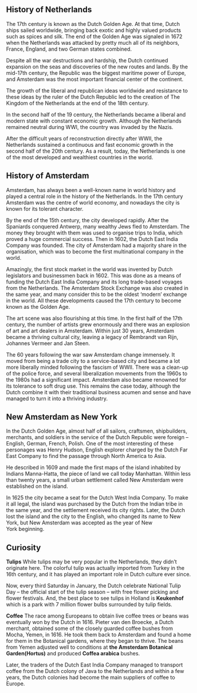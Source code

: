 ## History of Netherlands
The 17th century is known as the Dutch Golden Age. At that time, Dutch ships sailed worldwide, bringing back exotic and highly valued products such as spices and silk. The end of the Golden Age was signaled in 1672 when the Netherlands was attacked by pretty much all of its neighbors, France, England, and two German states combined.

Despite all the war destructions and hardship, the Dutch continued expansion on the seas and discoveries of the new routes and lands. By the mid-17th century, the Republic was the biggest maritime power of Europe, and Amsterdam was the most important financial center of the continent.

The growth of the liberal and republican ideas worldwide and resistance to these ideas by the ruler of the Dutch Republic led to the creation of The Kingdom of the Netherlands at the end of the 18th century.  

In the second half of the 19 century, the Netherlands became a liberal and modern state with constant economic growth. Although the Netherlands remained neutral during WWI, the country was invaded by the Nazis. 

After the difficult years of reconstruction directly after WWII, the Netherlands sustained a continuous and fast economic growth in the second half of the 20th century. As a result, today, the Netherlands is one of the most developed and wealthiest countries in the world. 

## History of Amsterdam 
Amsterdam, has always been a well-known name in world history and played a central role in the history of the Netherlands. In the 17th century Amsterdam was the centre of world economy, and nowadays the city is known for its tolerant character.

By the end of the 15th century, the city developed rapidly. After the Spaniards conquered Antwerp, many wealthy Jews fled to Amsterdam. The money they brought with them was used to organise trips to India, which proved a huge commercial success. Then in 1602, the Dutch East India Company was founded. The city of Amsterdam had a majority share in the organisation, which was to become the first multinational company in the world. 

Amazingly, the first stock market in the world was invented by Dutch legislators and businessmen back in 1602. This was done as a means of funding the Dutch East India Company and its long trade-based voyages from the Netherlands. The Amsterdam Stock Exchange was also created in the same year, and many consider this to be the oldest ‘modern’ exchange in the world. All these developments caused the 17th century to become known as the Golden Age.

The art scene was also flourishing at this time. In the first half of the 17th century, the number of artists grew enormously and there was an explosion of art and art dealers in Amsterdam. Within just 30 years, Amsterdam became a thriving cultural city, leaving a legacy of Rembrandt van Rijn, Johannes Vermeer and Jan Steen.

<Youtube id="us4QFxcbqCY" />  

The 60 years following the war saw Amsterdam change immensely. It moved from being a trade city to a service-based city and became a lot more liberally minded following the fascism of WWII. There was a clean-up of the police force, and several liberalization movements from the 1960s to the 1980s had a significant impact. Amsterdam also became renowned for its tolerance to soft drug use. This remains the case today, although the Dutch combine it with their traditional business acumen and sense and have managed to turn it into a thriving industry.

## New Amsterdam as New York
In the Dutch Golden Age, almost half of all sailors, craftsmen, shipbuilders, merchants, and soldiers in the service of the Dutch Republic were foreign – English, German, French, Polish. One of the most interesting of these personages was Henry Hudson, English explorer charged by the Dutch Far East Company to find the passage through North America to Asia. 

He described in 1609 and made the first maps of the island inhabited by Indians Manna-Hatta, the piece of land we call today Manhattan. Within less than twenty years, a small urban settlement called New Amsterdam were established on the island. 

In 1625 the city became a seat for the Dutch West India Company. To make it all legal, the island was purchased by the Dutch from the Indian tribe in the same year, and the settlement received its city rights. Later, the Dutch lost the island and the city to the English, who changed its name to New York, but New Amsterdam was accepted as the year of New York beginning.

## Curiosity 
**Tulips**
While tulips may be very popular in the Netherlands, they didn’t originate here. The colorful tulip was actually imported from Turkey in the 16th century, and it has played an important role in Dutch culture ever since. 

Now, every third Saturday in January, the Dutch celebrate National Tulip Day – the official start of the tulip season – with free flower picking and flower festivals. And, the best place to see tulips in Holland is **Keukenhof** which is a park with 7 million flower bulbs surrounded by tulip fields. 

**Coffee** 
The race among Europeans to obtain live coffee trees or beans was eventually won by the Dutch in 1616. Pieter van den Broecke, a Dutch merchant, obtained some of the closely guarded coffee bushes from Mocha, Yemen, in 1616. He took them back to Amsterdam and found a home for them in the Botanical gardens, where they began to thrive. The beans from Yemen adjusted well to conditions at **the Amsterdam Botanical Garden(Hortus)** and produced **Coffea arabica** bushes. 

Later, the traders of the Dutch East India Company managed to transport coffee from the Dutch colony of Java to the Netherlands and within a few years, the Dutch colonies had become the main suppliers of coffee to Europe.
